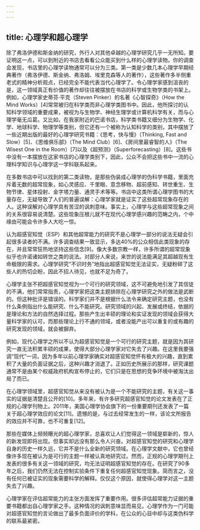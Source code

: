 ```yaml
---
---
---
```

title: 心理学和超心理学
---




除了弗洛伊德和斯金纳的研究，外行人对其他卓越的心理学研究几乎一无所知。要证明这一点，可以到附近的书店去看看公众能买到什么样的心理学读物。你的调查会发现，书店里的心理学读物通常可以分为三类。第一类是少数几本心理学早期经典著作（弗洛伊德、斯金纳、弗洛姆、埃里克森等人的著作），这些著作多半侧重老式的精神分析观点，已经完全不能代表当代心理学了。令心理学家感到沮丧的是，这一领域真正有价值的著作却往往被摆放在书店的科学或生物学类的书架上。例如，心理学家史蒂芬·平克（Steven Pinker）的名著《心智探奇》（How the Mind Works）[4]常常被归在科学类而非心理学类图书中。因此，他所探讨的认知科学领域的重要成果，被视为与生物学、神经生理学或计算机科学有关，而与心理学毫无瓜葛。又比如，在我家附近的巴诺书店，科学类书籍又细分为生物学、化学、地球科学、物理学等类别，但它还有一个被称为认知科学的类别，其中摆放了一些近期出版的最好的心理学研究书籍：《思考，快与慢》（Thinking, Fast and Slow）[5]、《思维俱乐部》（The Mind Club）[6]、《房间里最睿智的人》（The Wisest One in the Room）[7]以及《超预测》（Superforecasting）[8]。这些书中没有一本摆放在这家书店的心理学类别下，因此，公众不会把这些书中一流的心理科学知识与心理学这一学科联系起来。

在多数书店中可以找到的第二类读物，是那些伪装成心理学的伪科学书籍，里面充斥着无数的超常现象，如心灵感应、千里眼、意念移物、超前感知、转世重生、生物节律、星体投射、金字塔力量、通灵手术等等。书店中这类所谓心理学图书的大量存在，无疑导致了人们的普遍误解：心理学家就是证实了这些超常现象存在的人。这种误解对心理学具有苦涩的讽刺意味。事实上，心理学与这些超常现象之间的关系很容易说清楚。这些现象压根儿就不在现代心理学感兴趣的范畴之内，个中缘由可能会令许多人大吃一惊。

认为超感官知觉（ESP）和其他超常能力的研究不是心理学一部分的说法无疑会引起很多读者的不满。许多调查结果一致显示，多达40%的公众相信此类现象的存在，并且常常狂热地坚持这些信念[9]。像大多数宗教一样，许多所谓的超常现象似乎也许诺诸如转世之类的说法。对部分人来说，来世的说法能满足其超越现有生命极限的需求。心理学研究“不识时务”地指出超感官知觉无法证实，无疑粉碎了这些人的热切企盼，因此不招人待见，也就不足为奇了。

心理学主张不把超感官知觉视为一个可行的研究领域，这不可避免地引发了其信徒的不满，他们常常指责，心理学家把这类主题排除在心理学研究之外的做法是武断的。但这种批评是错误的。科学家们并不是根据什么法令来确定研究主题，也没有什么条例指出什么能研究、什么不能研究。研究领域的兴起、发展或终结，依据的是理论和方法的自然选择过程。那些产生出丰硕的理论和实证发现的领域会获得大量科学家的认可，而那些理论上行不通的领域，或者没能产出可以重复的或有趣的研究发现的领域，就会被摒弃。

例如，现代心理学之所以不认为超感官知觉是一个可行的研究主题，就是因为其研究一直无法积累丰硕的成果，使得大部分心理学家对它失去了兴趣。在这里我要强调“现代”一词，因为多年以前心理学家确实对超感官知觉怀有极大的兴趣，直到累积了大量的负面证据之后，这种兴趣才消退了。正如历史所展示的那样，研究课题通常不是由某个权威政府机构宣布停止的，它们只是在思想的竞争环境中被淘汰出局了而已。

在心理学领域里，超感官知觉从来没有被认为是一个不能研究的主题，有关这一事实的证据是清楚且公开的[10]。多年来，有许多研究超感官知觉的论文发表在了正规的心理学刊物上。2011年，美国心理学协会旗下的一份重要期刊还发表了一篇关于超心理学效应的论文[11]。遗憾的是，与过去经常发生的一样，该论文所报告的效应并不可靠，也不可重复[12]。

那些在媒体上频频曝光的超心理学家，总喜欢让人们觉得这一领域是崭新的，惊人的新发现即将出现。但事实却远没有那么令人兴奋。对超感官知觉的研究和心理学自身的历史一样久远，它并不是什么全新的研究领域。在心理学文献中，它也曾经像许多现在被认为是可行的主题一样被认真地研究过。然而，正规的心理学期刊上发表的很多有关这一领域的研究，均无法证明超感官知觉的存在。在研究了90多年之后，我们仍然无法在控制实验条件下重复任何超感官知觉现象。简而言之，没有任何已被证实的现象需要科学的解释。仅仅这个原因，就使得心理学对这一主题失去了兴趣。

心理学家在评估超常能力的主张方面发挥了重要作用。很多评估超常能力证据的重要书籍都出自心理学家之手。这种情况的讽刺意味显而易见，心理学作为一门可能对超感官知觉的言论做出了最多负面评价的学科，在公众的心目中却与这类伪科学的联系最紧密。